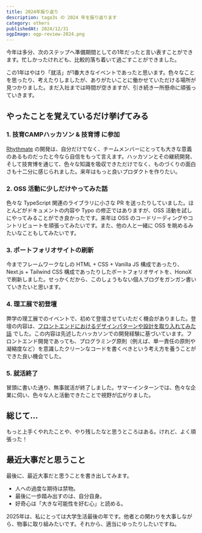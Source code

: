 ```yaml
---
title: 2024年振り返り
description: taga3s の 2024 年を振り返ります
category: others
publishedAt: 2024/12/31
ogpImage: ogp-review-2024.png
---
```


今年は多分、次のステップへ準備期間としての1年だったと言い表すことができます。忙しかったけれども、比較的落ち着いて過ごすことができました。

この1年はやはり「就活」が1番大きなイベントであったと思います。色々なことを思ったり、考えたりしましたが、ありがたいことに働かせていただける場所が見つかりました。まだ入社までは時間が空きますが、引き続き一所懸命に頑張っていきます。

## やったことを覚えているだけ挙げてみる

### 1. 技育CAMPハッカソン & 技育博 に参加

[Rhythmate](https://github.com/taga3s/Rhythmate-Web) の開発は、自分だけでなく、チームメンバーにとっても大きな意義のあるものだったと今なら自信をもって言えます。ハッカソンとその継続開発、そして技育博を通じて、色々な知識を吸収できただけでなく、ものづくりの面白さも十二分に感じられました。来年はもっと良いプロダクトを作りたい。

### 2. OSS 活動に少しだけやってみた話

色々な TypeScript 関連のライブラリに小さな PR を送ったりしていました。ほとんどがドキュメントの内容や Typo の修正ではありますが、OSS 活動を試しにやってみることができ良かったです。来年は OSS のコードリーディングやコントリビュートを頑張ってみたいです。また、他の人と一緒に OSS を眺めるみたいなこともしてみたいです。

### 3. ポートフォリオサイトの刷新

今までフレームワークなしの HTML + CSS + Vanilla JS 構成であったり、Next.js + Tailwind CSS 構成であったりしたポートフォリオサイトを、HonoX で刷新しました。せっかくだから、このしょうもない個人ブログをガンガン書いていきたいと思います。

### 4. 理工展で初登壇

弊学の理工展でのイベントで、初めて登壇させていただく機会がありました。登壇の内容は、[フロントエンドにおけるデザインパターンや設計を取り入れてみた話](https://speakerdeck.com/seiya_tagami/ming-ri-karashi-metakunaru-hurontoendonotimukai-fa-niokerushe-ji-nosu-me) でした。この内容は先述したハッカソンでの開発経験に基づいています。フロントエンド開発であっても、プログラミング原則（例えば、単一責任の原則や凝縮度など）を意識したクリーンなコードを書くべきという考え方を養うことができた良い機会でした。

### 5. 就活終了

冒頭に書いた通り、無事就活が終了しました。サマーインターンでは、色々な企業に伺い、色々な人と活動できたことで視野が広がりました。

## 総じて...

もっと上手くやれたことや、やり残したなと思うところはある。けれど、よく頑張った！

## 最近大事だと思うこと

最後に、最近大事だと思うことを書き出してみます。

- 人への過度な期待は禁物。
- 最後に一歩踏み出すのは、自分自身。
- 好奇心は「大きな可能性を好む心」と読める。

2025年は、私にとっては大学生活最後の年です。他者との関わりを大事しながら、物事に取り組みたいです。それから、適当にゆったりしたいですね。
